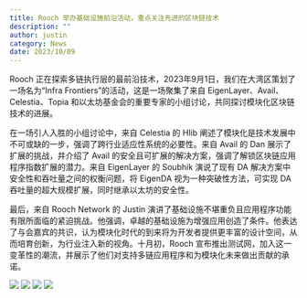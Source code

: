 ```yaml
---
title: Rooch 举办基础设施前沿活动，重点关注先进的区块链技术
description: ""
author: justin
category: News
date: 2023/10/09
---
```



<PostHeader />

Rooch 正在探索多链执行层的最前沿技术，2023年9月1日，我们在大湾区策划了一场名为“Infra Frontiers”的活动，这是一场聚集了来自 EigenLayer、Avail、Celestia、Topia 和以太坊基金会的重要专家的小组讨论，共同探讨模块化区块链技术的进展。

在一场引人入胜的小组讨论中，来自 Celestia 的 Hlib 阐述了模块化是技术发展中不可或缺的一步，强调了跨行业适应性系统的必要性。来自 Avail 的 Dan 展示了扩展的挑战，并介绍了 Avail 的安全且可扩展的解决方案，强调了解锁区块链应用程序指数扩展的潜力。来自 EigenLayer 的 Soubhik 演说了现有 DA 解决方案中安全性和吞吐量之间的权衡问题，将 EigenDA 视为一种突破性方法，可实现 DA 吞吐量的超大规模扩展，同时继承以太坊的安全性。

最后，来自 Rooch Network 的 Justin 演讲了基础设施不堪重负且应用程序功能有限所面临的紧迫挑战。他强调，卓越的基础设施为增强应用创造了条件。他表达了与会嘉宾的共识，认为模块化时代的到来将为开发者提供更丰富的设计空间，从而培育创新，为行业注入新的视角。十月初，Rooch 宣布推出测试网，加入这一变革性的潮流，并展示了他们对支持多链应用程序和为模块化未来做出贡献的承诺。

![](/blog/rooch-event/rooch-event1.jpeg)
![](/blog/rooch-event/rooch-event2.jpeg)
![](/blog/rooch-event/rooch-event3.jpeg)
![](/blog/rooch-event/rooch-event4.jpeg)
